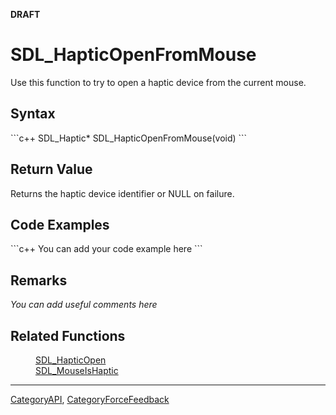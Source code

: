 <!-- pragma section-numbers off -->
<!-- pragma disable-camelcase -->
'''DRAFT'''

= SDL_HapticOpenFromMouse =
Use this function to try to open a haptic device from the current mouse.


== Syntax ==
```c++
SDL_Haptic* SDL_HapticOpenFromMouse(void)
```

== Return Value ==
Returns the haptic device identifier or NULL on failure.

== Code Examples ==
```c++
You can add your code example here
```

== Remarks ==
''You can add useful comments here''

== Related Functions ==
:[[SDL_HapticOpen]]
:[[SDL_MouseIsHaptic]]

----
[[CategoryAPI]], [[CategoryForceFeedback]]
